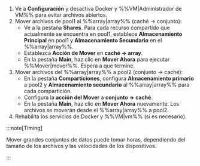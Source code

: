 1. Ve a **Configuración** y desactiva Docker y %%VM|Administrador de VM%% para evitar archivos abiertos.
2. Mover archivos de pool1 al %%array|array%% (caché → conjunto):
   - Ve a la pestaña **Shares**. Para cada recurso compartido que actualmente se encuentra en pool1, establece **Almacenamiento Principal** en pool1 y **Almacenamiento Secundario** en el %%array|array%%.
   - Establezca **Acción de Mover** en **caché → array**.
   - En la pestaña **Main**, haz clic en **Mover Ahora** para ejecutar %%Mover|mover%%. Espera a que termine.
3. Mover archivos del %%array|array%% a pool2 (conjunto → caché):
   - En la pestaña **Comparticiones**, configura **Almacenamiento primario** a pool2 y **Almacenamiento secundario** al %%array|array%% para cada compartición.
   - Configura la **acción del Mover** a **conjunto → caché**.
   - En la pestaña **Main**, haz clic en **Mover Ahora** nuevamente. Los archivos se moverán desde el %%array|array%% a pool2.
4. Rehabilita los servicios de Docker y %%VM|vm%% (si es necesario).

:::note\[Timing]

Mover grandes conjuntos de datos puede tomar horas, dependiendo del tamaño de los archivos y las velocidades de los dispositivos.

:::
